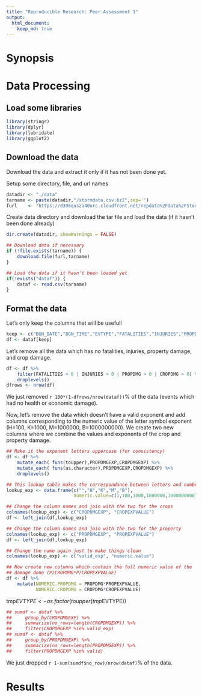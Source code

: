 ```yaml
---
title: "Reproducible Research: Peer Assessment 1"
output: 
  html_document:
    keep_md: true
---
```

# Synopsis


# Data Processing

## Load some libraries
```r
library(stringr)
library(dplyr)
library(lubridate)
library(ggplot2)
```

## Download the data

Download the data and extract it only if it has not been done yet.

Setup some directory, file, and url names 
```r
datadir <- "./data"
tarname <- paste(datadir,"/stormdata.csv.bz2",sep='')
furl    <- "https://d396qusza40orc.cloudfront.net/repdata%2Fdata%2FStormData.csv.bz2"
```

Create data directory and download the tar file and load the data (if
it hasn't been done already)
```r
dir.create(datadir, showWarnings = FALSE)

## Download data if necessary
if (!file.exists(tarname)) {
    download.file(furl,tarname)
}

## Load the data if it hasn't been loaded yet
if(!exists("dataf")) {
    dataf <- read.csv(tarname)
}
```

## Format the data

Let's only keep the columns that will be usefull
```r
keep <- c("BGN_DATE","BGN_TIME","EVTYPE","FATALITIES","INJURIES","PROPDMG","PROPDMGEXP","CROPDMG","CROPDMGEXP")
df <- dataf[keep]
```

Let's remove all the data which has no fatalities, injuries, property
damage, and crop damage.
```r
df <- df %>%
    filter(FATALITIES > 0 | INJURIES > 0 | PROPDMG > 0 | CROPDMG > 0) %>%
    droplevels()
dfrows <- nrow(df)
```
We just removed `r 100*(1-dfrows/nrow(dataf))`% of the data (events
which had no health or economic damage).

Now, let's remove the data which doesn't have a valid exponent and add
columns corresponding to the numeric value of the letter symbol
exponent (H=100, K=1000, M=1000000, B=1000000000). We create two new
columns where we combine the values and exponents of the crop and
property damage.
```r
## Make it the exponent letters uppercase (for consistency)
df <- df %>%
    mutate_each( funs(toupper),PROPDMGEXP,CROPDMGEXP) %>%
    mutate_each( funs(as.character),PROPDMGEXP,CROPDMGEXP) %>%
    droplevels()

## This lookup table makes the correspondance between letters and numbers
lookup_exp <- data.frame(c("","H","K","M","B"),
                         numeric.value=c(1,100,1000,1000000,1000000000))

## Change the column names and join with the two for the crops
colnames(lookup_exp) <- c("CROPDMGEXP", "CROPEXPVALUE")
df <- left_join(df,lookup_exp)

## Change the column names and join with the two for the property
colnames(lookup_exp) <- c("PROPDMGEXP", "PROPEXPVALUE")
df <- left_join(df,lookup_exp)

## Change the name again just to make things clean
colnames(lookup_exp) <- c("valid_exp", "numeric.value")

## Now create new columns which contain the full numeric value of the
## damage done (P/CROPDMG*P/CROPEXPVALUE)
df <- df %>%
    mutate(NUMERIC.PROPDMG = PROPDMG*PROPEXPVALUE,
           NUMERIC.CROPDMG = CROPDMG*CROPEXPVALUE)
```

tmp$EVTYPE <- as.factor(toupper(tmp$EVTYPE))




```r
## sumdf <- dataf %>%
##     group_by(CROPDMGEXP) %>%
##     summarize(no_rows=length(CROPDMGEXP)) %>%
##     filter(CROPDMGEXP %in% valid_exp)
## sumdf <- dataf %>%
##     group_by(PROPDMGEXP) %>%
##     summarize(no_rows=length(PROPDMGEXP)) %>%
##     filter(PROPDMGEXP %in% valid)
```
We just dropped `r 1-sum(sumdf$no_row)/nrow(dataf)`% of the data.

# Results
